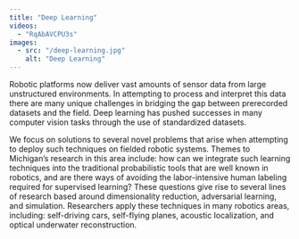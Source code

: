 ```yaml
---
title: "Deep Learning"
videos:
  - "RqAbAVCPU3s"
images:
  - src: "/deep-learning.jpg"
    alt: "Deep Learning"
---
```


Robotic platforms now deliver vast amounts of sensor data from large unstructured environments. In attempting to process and interpret this data there are many unique challenges in bridging the gap between prerecorded datasets and the field.  Deep learning has pushed successes in many computer vision tasks through the use of standardized datasets.

<VideoRight 
  url="https://www.youtube.com/watch?v=Tyzx5EvgGLU"
  caption="Professor Katie Skinner discusses her PhD work in deep learning and robotics."
/>
We focus on solutions to several novel problems that arise when attempting to deploy such techniques on fielded robotic systems. Themes to Michigan’s research in this area include: how can we integrate such learning techniques into the traditional probabilistic tools that are well known in robotics, and are there ways of avoiding the labor-intensive human labeling required for supervised learning? These questions give rise to several lines of research based around dimensionality reduction, adversarial learning, and simulation.  Researchers apply these techniques in many robotics areas, including: self-driving cars, self-flying planes, acoustic localization, and optical underwater reconstruction.


